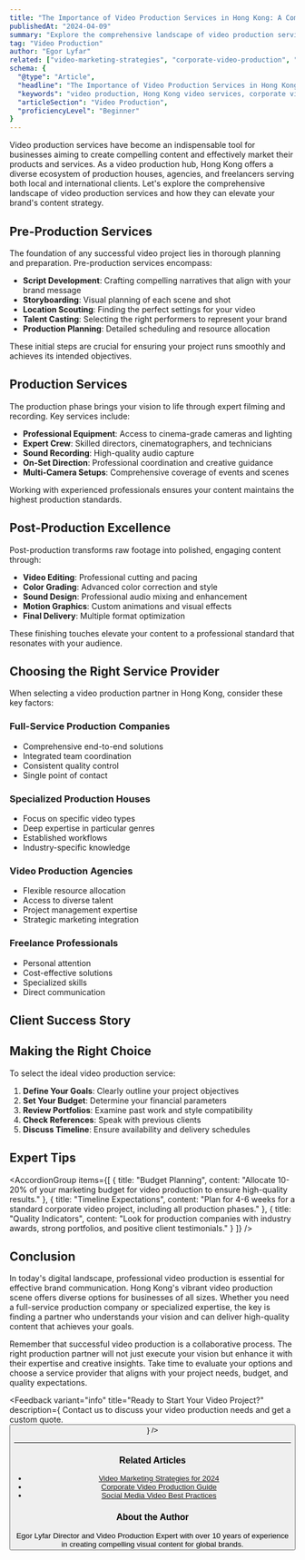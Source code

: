 ```yaml
---
title: "The Importance of Video Production Services in Hong Kong: A Complete Guide"
publishedAt: "2024-04-09"
summary: "Explore the comprehensive landscape of video production services in Hong Kong, from pre-production planning to final delivery, and learn how to choose the right service for your project."
tag: "Video Production"
author: "Egor Lyfar"
related: ["video-marketing-strategies", "corporate-video-production", "social-media-video"]
schema: {
  "@type": "Article",
  "headline": "The Importance of Video Production Services in Hong Kong: A Complete Guide",
  "keywords": "video production, Hong Kong video services, corporate video, commercial production, video marketing",
  "articleSection": "Video Production",
  "proficiencyLevel": "Beginner"
}
---
```


<SmartImage
  src="/images/avatar.jpg"
  alt="Professional video production setup in a Hong Kong studio"
  aspectRatio="16/9"
  priority
/>

Video production services have become an indispensable tool for businesses aiming to create compelling content and effectively market their products and services. As a video production hub, Hong Kong offers a diverse ecosystem of production houses, agencies, and freelancers serving both local and international clients. Let's explore the comprehensive landscape of video production services and how they can elevate your brand's content strategy.

<Feedback
  variant="info"
  title="Expert Insight"
  description="According to recent studies, businesses using professional video content see 66% more qualified leads per year and a 54% increase in brand awareness."
/>

## Pre-Production Services

<SmartImage
  src="/images/avatar.jpg"
  alt="Video production team reviewing storyboards and scripts"
  aspectRatio="16/9"
/>

The foundation of any successful video project lies in thorough planning and preparation. Pre-production services encompass:

- **Script Development**: Crafting compelling narratives that align with your brand message
- **Storyboarding**: Visual planning of each scene and shot
- **Location Scouting**: Finding the perfect settings for your video
- **Talent Casting**: Selecting the right performers to represent your brand
- **Production Planning**: Detailed scheduling and resource allocation

These initial steps are crucial for ensuring your project runs smoothly and achieves its intended objectives.

## Production Services

<SmartImage
  src="/images/avatar.jpg"
  alt="Professional film crew shooting with high-end equipment in Hong Kong"
  aspectRatio="16/9"
/>

The production phase brings your vision to life through expert filming and recording. Key services include:

- **Professional Equipment**: Access to cinema-grade cameras and lighting
- **Expert Crew**: Skilled directors, cinematographers, and technicians
- **Sound Recording**: High-quality audio capture
- **On-Set Direction**: Professional coordination and creative guidance
- **Multi-Camera Setups**: Comprehensive coverage of events and scenes

<SmartImage
  src="https://www.youtube.com/watch?v=YOUR_DEMO_VIDEO_ID"
  alt="Behind the scenes of a professional video production"
  aspectRatio="16/9"
/>

Working with experienced professionals ensures your content maintains the highest production standards.

## Post-Production Excellence

<SmartImage
  src="/images/avatar.jpg"
  alt="Video editor working on professional editing suite"
  aspectRatio="16/9"
/>

Post-production transforms raw footage into polished, engaging content through:

- **Video Editing**: Professional cutting and pacing
- **Color Grading**: Advanced color correction and style
- **Sound Design**: Professional audio mixing and enhancement
- **Motion Graphics**: Custom animations and visual effects
- **Final Delivery**: Multiple format optimization

These finishing touches elevate your content to a professional standard that resonates with your audience.

## Choosing the Right Service Provider

When selecting a video production partner in Hong Kong, consider these key factors:

### Full-Service Production Companies
- Comprehensive end-to-end solutions
- Integrated team coordination
- Consistent quality control
- Single point of contact

<SmartImage
  src="/images/avatar.jpg"
  alt="Comparison of different video production service providers"
  aspectRatio="16/9"
/>

### Specialized Production Houses
- Focus on specific video types
- Deep expertise in particular genres
- Established workflows
- Industry-specific knowledge

### Video Production Agencies
- Flexible resource allocation
- Access to diverse talent
- Project management expertise
- Strategic marketing integration

### Freelance Professionals
- Personal attention
- Cost-effective solutions
- Specialized skills
- Direct communication

## Client Success Story

<Feedback
  variant="success"
  title="Case Study: Global Tech Company"
  description="After partnering with our video production team, our client saw a 300% increase in social media engagement and a 150% rise in conversion rates within the first three months of launching their video marketing campaign."
/>

## Making the Right Choice

To select the ideal video production service:

1. **Define Your Goals**: Clearly outline your project objectives
2. **Set Your Budget**: Determine your financial parameters
3. **Review Portfolios**: Examine past work and style compatibility
4. **Check References**: Speak with previous clients
5. **Discuss Timeline**: Ensure availability and delivery schedules

## Expert Tips

<AccordionGroup
  items={[
    {
      title: "Budget Planning",
      content: "Allocate 10-20% of your marketing budget for video production to ensure high-quality results."
    },
    {
      title: "Timeline Expectations",
      content: "Plan for 4-6 weeks for a standard corporate video project, including all production phases."
    },
    {
      title: "Quality Indicators",
      content: "Look for production companies with industry awards, strong portfolios, and positive client testimonials."
    }
  ]}
/>

## Conclusion

In today's digital landscape, professional video production is essential for effective brand communication. Hong Kong's vibrant video production scene offers diverse options for businesses of all sizes. Whether you need a full-service production company or specialized expertise, the key is finding a partner who understands your vision and can deliver high-quality content that achieves your goals.

Remember that successful video production is a collaborative process. The right production partner will not just execute your vision but enhance it with their expertise and creative insights. Take time to evaluate your options and choose a service provider that aligns with your project needs, budget, and quality expectations.

<Feedback
  variant="info"
  title="Ready to Start Your Video Project?"
  description={
    <Row gap="8">
      <Text>Contact us to discuss your video production needs and get a custom quote.</Text>
      <Button
        href="/contact"
        variant="primary"
        label="Get Started"
        arrowIcon
      />
    </Row>
  }
/>

---

### Related Articles
- [Video Marketing Strategies for 2024](/blog/posts/video-marketing-strategies)
- [Corporate Video Production Guide](/blog/posts/corporate-video-production)
- [Social Media Video Best Practices](/blog/posts/social-media-video)

### About the Author
<Row gap="16" vertical="center" marginTop="24">
  <SmartImage
    src="/images/me.png"
    alt="Egor Lyfar"
    style={{ width: '64px', height: '64px' }}
    radius="full"
  />
  <Column>
    <Text variant="heading-strong-s">Egor Lyfar</Text>
    <Text variant="body-default-s" onBackground="neutral-weak">
      Director and Video Production Expert with over 10 years of experience in creating compelling visual content for global brands.
    </Text>
  </Column>
</Row> 